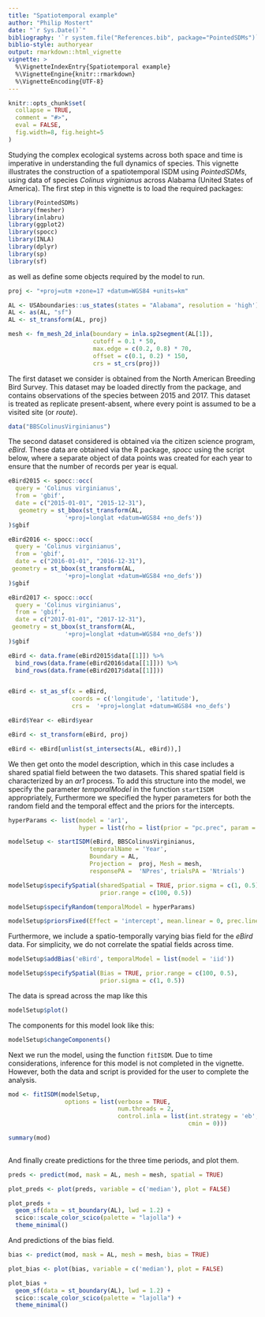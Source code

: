 ```yaml
---
title: "Spatiotemporal example"
author: "Philip Mostert"
date: "`r Sys.Date()`"
bibliography: '`r system.file("References.bib", package="PointedSDMs")`'
biblio-style: authoryear
output: rmarkdown::html_vignette
vignette: >
  %\VignetteIndexEntry{Spatiotemporal example}
  %\VignetteEngine{knitr::rmarkdown}
  %\VignetteEncoding{UTF-8}
---
```


```r
knitr::opts_chunk$set(
  collapse = TRUE,
  comment = "#>",
  eval = FALSE,
  fig.width=8, fig.height=5
)

```

Studying the complex ecological systems across both space and time is imperative in understanding the full dynamics of species. This vignette illustrates the construction of a spatiotemporal ISDM using *PointedSDMs*, using data of species *Colinus virginianus* across Alabama (United States of America). The first step in this vignette is to load the required packages:

```r

library(PointedSDMs)
library(fmesher)
library(inlabru)
library(ggplot2)
library(spocc)
library(INLA)
library(dplyr)
library(sp)
library(sf)

```

as well as define some objects required by the model to run.

```r

proj <- "+proj=utm +zone=17 +datum=WGS84 +units=km"

AL <- USAboundaries::us_states(states = "Alabama", resolution = 'high')
AL <- as(AL, "sf")
AL <- st_transform(AL, proj)

mesh <- fm_mesh_2d_inla(boundary = inla.sp2segment(AL[1]), 
                        cutoff = 0.1 * 50,
                        max.edge = c(0.2, 0.8) * 70, 
                        offset = c(0.1, 0.2) * 150,
                        crs = st_crs(proj))

```

The first dataset we consider is obtained from the North American Breeding Bird Survey. This dataset may be loaded directly from the package, and contains observations of the species between 2015 and 2017. This dataset is treated as replicate present-absent, where every point is assumed to be a visited site (or *route*).

```r

data("BBSColinusVirginianus")

```

The second dataset considered is obtained via the citizen science program, *eBird*. These data are obtained via the R package, *spocc* using the script below, where a separate object of data points was created for each year to ensure that the number of records per year is equal.

```r

eBird2015 <- spocc::occ(
  query = 'Colinus virginianus',
  from = 'gbif',
  date = c("2015-01-01", "2015-12-31"),
   geometry = st_bbox(st_transform(AL,
                '+proj=longlat +datum=WGS84 +no_defs'))
)$gbif

eBird2016 <- spocc::occ(
  query = 'Colinus virginianus',
  from = 'gbif',
  date = c("2016-01-01", "2016-12-31"),
 geometry = st_bbox(st_transform(AL,
                '+proj=longlat +datum=WGS84 +no_defs'))
)$gbif

eBird2017 <- spocc::occ(
  query = 'Colinus virginianus',
  from = 'gbif',
  date = c("2017-01-01", "2017-12-31"),
 geometry = st_bbox(st_transform(AL,
                '+proj=longlat +datum=WGS84 +no_defs'))
)$gbif

eBird <- data.frame(eBird2015$data[[1]]) %>% 
  bind_rows(data.frame(eBird2016$data[[1]])) %>% 
  bind_rows(data.frame(eBird2017$data[[1]]))


eBird <- st_as_sf(x = eBird,
                  coords = c('longitude', 'latitude'),
                  crs =  '+proj=longlat +datum=WGS84 +no_defs')

eBird$Year <- eBird$year

eBird <- st_transform(eBird, proj)

eBird <- eBird[unlist(st_intersects(AL, eBird)),]

```

We then get onto the model description, which in this case includes a shared spatial field between the two datasets. This shared spatial field is characterized by an *ar1* process. To add this structure into the model, we specify the parameter *temporalModel* in the function `startISDM` appropriately, Furthermore we specified the hyper parameters for both the random field and the temporal effect and the priors for the intercepts.

```r

hyperParams <- list(model = 'ar1', 
                    hyper = list(rho = list(prior = "pc.prec", param = c(0.9, 0.1))))

modelSetup <- startISDM(eBird, BBSColinusVirginianus,
                       temporalName = 'Year',
                       Boundary = AL,
                       Projection =  proj, Mesh = mesh, 
                       responsePA =  'NPres', trialsPA = 'Ntrials')

modelSetup$specifySpatial(sharedSpatial = TRUE, prior.sigma = c(1, 0.5), 
                          prior.range = c(100, 0.5))

modelSetup$specifyRandom(temporalModel = hyperParams)

modelSetup$priorsFixed(Effect = 'intercept', mean.linear = 0, prec.linear = 1)

```

Furthermore, we include a spatio-temporally varying bias field for the *eBird* data. For simplicity, we do not correlate the spatial fields across time.

```r

modelSetup$addBias('eBird', temporalModel = list(model = 'iid'))

modelSetup$specifySpatial(Bias = TRUE, prior.range = c(100, 0.5),
                          prior.sigma = c(1, 0.5))

```

The data is spread across the map like this

```r

modelSetup$plot()

```

The components for this model look like this:

```r

modelSetup$changeComponents()

```

Next we run the model, using the function `fitISDM`. Due to time considerations, inference for this model is not completed in the vignette. However, both the data and script is provided for the user to complete the analysis.

```r

mod <- fitISDM(modelSetup,
                options = list(verbose = TRUE,
                               num.threads = 2,
                               control.inla = list(int.strategy = 'eb',
                                                   cmin = 0)))

summary(mod)
 
```

And finally create predictions for the three time periods, and plot them.

```r

preds <- predict(mod, mask = AL, mesh = mesh, spatial = TRUE)

plot_preds <- plot(preds, variable = c('median'), plot = FALSE)

plot_preds + 
  geom_sf(data = st_boundary(AL), lwd = 1.2) + 
  scico::scale_color_scico(palette = "lajolla") + 
  theme_minimal()

```

And predictions of the bias field.

```r

bias <- predict(mod, mask = AL, mesh = mesh, bias = TRUE)

plot_bias <- plot(bias, variable = c('median'), plot = FALSE)

plot_bias + 
  geom_sf(data = st_boundary(AL), lwd = 1.2) + 
  scico::scale_color_scico(palette = "lajolla") + 
  theme_minimal()

```
